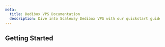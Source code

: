 ```yaml
---
meta:
  title: Dedibox VPS Documentation
  description: Dive into Scaleway Dedibox VPS with our quickstart guides, how-tos, tutorials and more.
---
```




<ProductHeader
   productName="Dedibox VPS"
   productLogo="dediboxVps"
   description="Dedibox VPS (Virtual Private Server) are virtualized server environments that provide directly accessible computing resources and full control of your virtual machine.
"
   url="/dedibox-vps/quickstart"
   label="Dedibox VPS Quickstart"
/>

## Getting Started

<Grid>
    <SummaryCard
        title="Quickstart"
        icon="rocket"
        description="Learn how to create, connect to, and manage a Dedibox VPS in a few steps."
        label="View Quickstart"
        url="/dedibox-vps/quickstart/"
    />
    <SummaryCard
        title="Concepts"
        icon="information-circle-outline"
        description="Core concepts that give you a better understanding of Dedibox VPS."
        label="View Concepts"
        url="/dedibox-vps/concepts/"
    />
    <SummaryCard
        title="How-tos"
        icon="help-circle-outline"
        description="Check our guides helping you to configure the hardware of your Dedibox VPS."
        label="View How-tos"
        url="/dedibox-vps/how-to/"
    />
</Grid>
